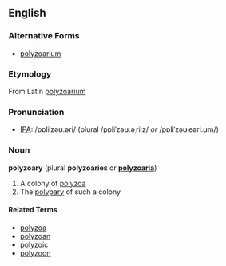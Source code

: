 ==English==
===Alternative Forms===
* [[polyzoarium]]

===Etymology===
From Latin [[polyzoarium]]

===Pronunciation===
* [[Wiktionary:Pronunciation_key|IPA]]: /pɒliˈzəʊ.əri/ (plural /pɒliˈzəʊ.əˌriːz/ ''or'' /pɒliˈzəʊˌeəri.ʊm/)

===Noun===
'''polyzoary''' (plural '''polyzoaries''' or '''[[polyzoaria]]''')
# A colony of [[polyzoa]]
# The [[polypary]] of such a colony

====Related Terms====
* [[polyzoa]]
* [[polyzoan]]
* [[polyzoic]]
* [[polyzoon]]